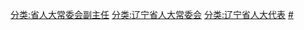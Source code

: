 [[分类:省人大常委会副主任|分类:省人大常委会副主任]]
[[分类:辽宁省人大常委会|分类:辽宁省人大常委会]]
[[分类:辽宁省人大代表|分类:辽宁省人大代表]]
[[分类:辽宁省各级人大常委会副主任|#]]